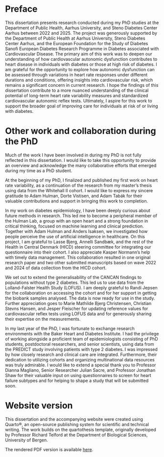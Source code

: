 # Preface {#sec-preface .unnumbered}

This dissertation presents research conducted during my PhD studies at the Department of Public Health, Aarhus University, and Steno Diabetes Center Aarhus between 2022 and 2025. The project was generously supported by the Department of Public Health at Aarhus University, Steno Diabetes Center Aarhus, and the European Foundation for the Study of Diabetes Sanofi European Diabetes Research Programme in Diabetes associated with Cardiovascular Disease.
The primary aim of this work was to deepen our understanding of how cardiovascular autonomic dysfunction contributes to heart disease in individuals with diabetes or those at high risk of diabetes. I am grateful for the opportunity to explore how autonomic dysfunction can be assessed through variations in heart rate responses under different durations and conditions, offering insights into cardiovascular risk, which remains a significant concern in current research.
I hope the findings of this dissertation contribute to a more nuanced understanding of the clinical potential of long-term heart rate variability measures and standardized cardiovascular autonomic reflex tests. Ultimately, I aspire for this work to support the broader goal of improving care for individuals at risk of or living with diabetes.

\newpage

# Other work and collaboration during the PhD {#sec-preface .unnumbered}

Much of the work I have been involved in during my PhD is not fully reflected in this dissertation. I would like to take this opportunity to provide an overview and acknowledge the many collaborative efforts that emerged during my time as a PhD student.

At the beginning of my PhD, I finalized and published my first work on heart rate variability, as a continuation of the research from my master’s thesis using data from the Whitehall II cohort. I would like to express my sincere gratitude to Adam Hulman, Dorte Vistisen, and Adam Tabák for their valuable contributions and support in bringing this work to completion.

In my work on diabetes epidemiology, I have been deeply curious about future methods in research. This led me to become a peripheral member of the Hulman Lab, a group with an open heart and a strong foundation in critical thinking, focused on machine learning and clinical prediction. Together with Adam Hulman and Anders Isaksen, we investigated how people perceive the use of artificial intelligence in healthcare. On this project, I am grateful to Lasse Bjerg, Annelli Sandbæk, and the rest of the Health in Central Denmark (HICD) steering committee for integrating our questionnaire into their cohort. I also appreciate Kasper Normann’s help with timely data management. This collaboration resulted in one original research paper and two other submitted manuscripts based on wave 2022 and 2024 of data collection from the HICD cohort.

We set out to extend the generalisability of the CANCAN findings to populations without type 2 diabetes. This led us to use data from the Lolland-Falster Health Study (LOFUS). I am deeply grateful to Randi Jepsen for the collaboration on accessing the cohort and for her support in getting the biobank samples analysed. The data is now ready for use in the study. Further appreciation goes to Marie Mathilde Bjerg Christensen, Christian Stevns Hansen, and Jesper Fleischer for updating reference values for cardiovascular reflex tests using LOFUS data and for generously sharing their expertise on the measurements.

In my last year of the PhD, I was fortunate to exchange research environments with the Baker Heart and Diabetes Institute. I had the privilege of working alongside a proficient team of epidemiologists consisting of PhD students, postdoctoral researchers, and senior scientists, using data from the PREDICT study involving patients with type 2 diabetes. I was impressed by how closely research and clinical care are integrated. Furthermore, their dedication to utilizing cohorts and organizing multinational data resources was truly admirable. I would like to extend a special thank you to Professor Dianna Magliano, Senior Researcher Julian Sacre, and Professor Jonathan Shaw for their valuable input on using questionnaires to screen for heart failure subtypes and for helping to shape a study that will be submitted soon.

# Website version {.unnumbered .unlisted}

This dissertation and the accompanying website were created using Quarto®, an open-source publishing system for scientific and technical writing. The work builds on the quartothesis template, originally developed by Professor Richard Telford at the Department of Biological Sciences, University of Bergen.

The rendered PDF version is available [here](https://superfrey.github.io/PhD_dissertation/Cardiovascular-autonomic-dysfunction-impact-on-cardiovascular-complications-across-glucose-metabolism.pdf).


